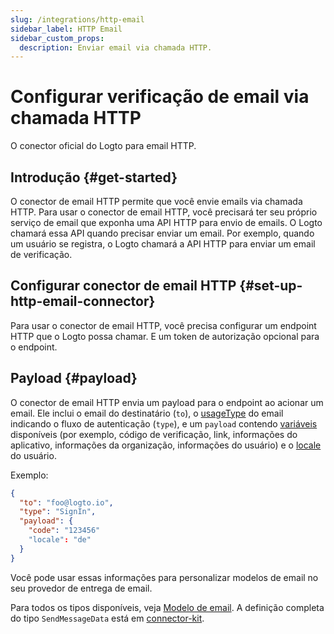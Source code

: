 ```yaml
---
slug: /integrations/http-email
sidebar_label: HTTP Email
sidebar_custom_props:
  description: Enviar email via chamada HTTP.
---
```



# Configurar verificação de email via chamada HTTP

O conector oficial do Logto para email HTTP.

<GuideTip />

## Introdução \{#get-started}

O conector de email HTTP permite que você envie emails via chamada HTTP. Para usar o conector de email HTTP, você precisará ter seu próprio serviço de email que exponha uma API HTTP para envio de emails. O Logto chamará essa API quando precisar enviar um email. Por exemplo, quando um usuário se registra, o Logto chamará a API HTTP para enviar um email de verificação.

## Configurar conector de email HTTP \{#set-up-http-email-connector}

Para usar o conector de email HTTP, você precisa configurar um endpoint HTTP que o Logto possa chamar. E um token de autorização opcional para o endpoint.

## Payload \{#payload}

O conector de email HTTP envia um payload para o endpoint ao acionar um email. Ele inclui o email do destinatário (`to`), o [usageType](/connectors/email-connectors/email-templates#email-template-types) do email indicando o fluxo de autenticação (`type`), e um `payload` contendo [variáveis](/connectors/email-connectors/email-templates#email-template-variables) disponíveis (por exemplo, código de verificação, link, informações do aplicativo, informações da organização, informações do usuário) e o [locale](/connectors/email-connectors/email-templates#email-template-localization) do usuário.

Exemplo:

```json
{
  "to": "foo@logto.io",
  "type": "SignIn",
  "payload": {
    "code": "123456"
    "locale": "de"
  }
}
```

Você pode usar essas informações para personalizar modelos de email no seu provedor de entrega de email.

Para todos os tipos disponíveis, veja [Modelo de email](/connectors/email-connectors/email-templates#email-template-types). A definição completa do tipo `SendMessageData` está em [connector-kit](https://github.com/logto-io/logto/tree/master/packages/toolkit/connector-kit/src/types/passwordless.ts).
